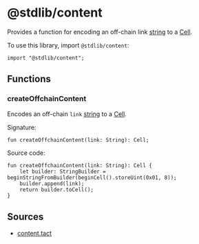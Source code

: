 # @stdlib/content

Provides a function for encoding an off-chain link [string](/language/ref/strings) to a [Cell](/language/ref/cells).

To use this library, import `@stdlib/content`:

```tact
import "@stdlib/content";
```

## Functions

### createOffchainContent

Encodes an off-chain `link` [string](/language/ref/strings) to a [Cell](/language/ref/cells).

Signature:

```tact
fun createOffchainContent(link: String): Cell;
```

Source code:

```tact
fun createOffchainContent(link: String): Cell {
    let builder: StringBuilder = beginStringFromBuilder(beginCell().storeUint(0x01, 8));
    builder.append(link);
    return builder.toCell();
}
```

## Sources

- [content.tact](https://github.com/tact-lang/tact/blob/61541b7783098e1af669faccd7d2334c10981c72/stdlib/libs/content.tact)
